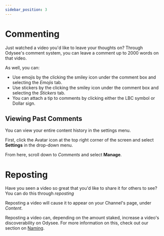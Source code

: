 ```yaml
---
sidebar_position: 3
---
```


# Commenting

Just watched a video you'd like to leave your thoughts on? Through Odysee's comment system, you can leave a comment up to 2000 words on that video.

As well, you can:

- Use emojis by the clicking the smiley icon under the comment box and selecting the *Emojis* tab.
- Use stickers by the clicking the smiley icon under the comment box and selecting the *Stickers* tab.
- You can attach a tip to comments by clicking either the LBC symbol or Dollar sign.

## Viewing Past Comments

You can view your entire content history in the settings menu.

First, click the Avatar icon at the top right corner of the screen and select **Settings** in the drop-down menu.

From here, scroll down to *Comments* and select **Manage**.

# Reposting

Have you seen a video so great that you'd like to share it for others to see? You can do this through *reposting*

Reposting a video will cause it to appear on your Channel's page, under *Content*.

Reposting a video can, depending on the amount staked, increase a video's discoverability on Odysee. For more information on this, check out our section on [Naming](https://help.odysee.tv/category-blockchain/category-staking/naming).
